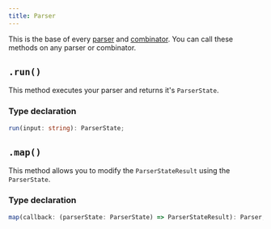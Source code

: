 ```yaml
---
title: Parser
---
```


This is the base of every [parser](/docs/category/parsers) and [combinator](/docs/category/combinators). You can call these methods on any parser or combinator.

## `.run()`

This method executes your parser and returns it's `ParserState`.

### Type declaration

```ts
run(input: string): ParserState;
```

## `.map()`

This method allows you to modify the `ParserStateResult` using the `ParserState`.

### Type declaration

```ts
map(callback: (parserState: ParserState) => ParserStateResult): Parser;
```
